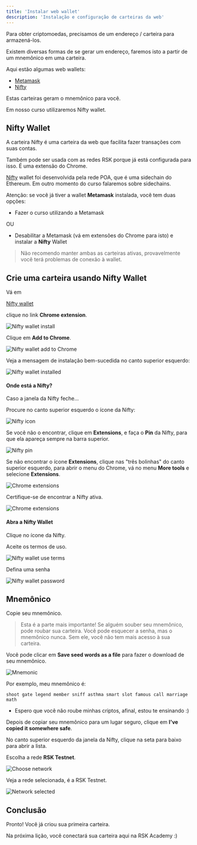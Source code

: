 ---
title: 'Instalar web wallet'
description: 'Instalação e configuração de carteiras da web'
---

Para obter criptomoedas, precisamos de um endereço / carteira para armazená-los.

Existem diversas formas de se gerar um endereço,
faremos isto a partir de um mnemônico em uma carteira.

Aqui estão algumas web wallets:

- [Metamask](https://metamask.io/)
- [Nifty](https://www.poa.network/for-users/nifty-wallet)

Estas carteiras geram o mnemônico para você.

Em nosso curso utilizaremos Nifty wallet.

## Nifty Wallet

A carteira Nifty é uma carteira da web que facilita fazer transações com suas contas.

Também pode ser usada com as redes RSK porque já está configurada para isso.
É uma extensão do Chrome.

[Nifty](https://www.poa.network/for-users/nifty-wallet) wallet
foi desenvolvida pela rede POA, que é uma sidechain do Ethereum.
Em outro momento do curso falaremos sobre sidechains.

Atenção: se você já tiver a wallet **Metamask** instalada, você tem duas opções:

- Fazer o curso utilizando a Metamask

OU

- Desabilitar a Metamask (vá em extensões do Chrome para isto) e instalar a **Nifty** Wallet

> Não recomendo manter ambas as carteiras ativas,
> provavelmente você terá problemas de conexão à wallet.

## Crie uma carteira usando Nifty Wallet

Vá em

[Nifty wallet](https://www.poa.network/for-users/nifty-wallet)

clique no link **Chrome extension**.

![Nifty wallet install](/img/courses/dev/01/install-web-wallet/image-10.png)

Clique em **Add to Chrome**.

![Nifty wallet add to Chrome](/img/courses/dev/01/install-web-wallet/image-11.png)

Veja a mensagem de instalação bem-sucedida no canto superior esquerdo:

![Nifty wallet installed](/img/courses/dev/01/install-web-wallet/image-12.png)

#### Onde está a Nifty?

Caso a janela da Nifty feche...

Procure no canto superior esquerdo o ícone da Nifty:

![Nifty icon](/img/courses/dev/01/install-web-wallet/image-18.png)

Se você não o encontrar, clique em **Extensions**,
e faça o **Pin** da Nifty, para que ela apareça sempre na barra superior.

![Nifty pin](/img/courses/dev/01/install-web-wallet/image-19.png)

Se não encontrar o ícone **Extensions**,
clique nas "três bolinhas" do canto superior esquerdo, para abrir o menu do Chrome,
vá no menu **More tools** e selecione **Extensions**.

![Chrome extensions](/img/courses/dev/01/install-web-wallet/image-20.png)

Certifique-se de encontrar a Nifty ativa.

![Chrome extensions](/img/courses/dev/01/install-web-wallet/image-21.png)

#### Abra a Nifty Wallet

Clique no ícone da Nifty.

Aceite os termos de uso.

![Nifty wallet use terms](/img/courses/dev/01/install-web-wallet/image-13.png)

Defina uma senha

![Nifty wallet password](/img/courses/dev/01/install-web-wallet/image-14.png)

## Mnemônico

Copie seu mnemônico.

> Esta é a parte mais importante!
> Se alguém souber seu mnemônico, pode roubar sua carteira.
> Você pode esquecer a senha, mas o mnemônico nunca.
> Sem ele, você não tem mais acesso à sua carteira.

Você pode clicar em **Save seed words as a file** para fazer o download de seu mnemônico.

![Mnemonic](/img/courses/dev/01/install-web-wallet/image-15.png)

Por exemplo, meu mnemônico é:

```
shoot gate legend member sniff asthma smart slot famous call marriage math
```

- Espero que você não roube minhas criptos, afinal, estou te ensinando :)

Depois de copiar seu mnemônico para um lugar seguro,
clique em **I've copied it somewhere safe**.

No canto superior esquerdo da janela da Nifty,
clique na seta para baixo para abrir a lista.

Escolha a rede **RSK Testnet**.

![Choose network](/img/courses/dev/01/install-web-wallet/image-16.png)

Veja a rede selecionada, é a RSK Testnet.

![Network selected](/img/courses/dev/01/install-web-wallet/image-17.png)

## Conclusão

Pronto!
Você já criou sua primeira carteira.

Na próxima lição, você conectará sua carteira aqui na RSK Academy :)
